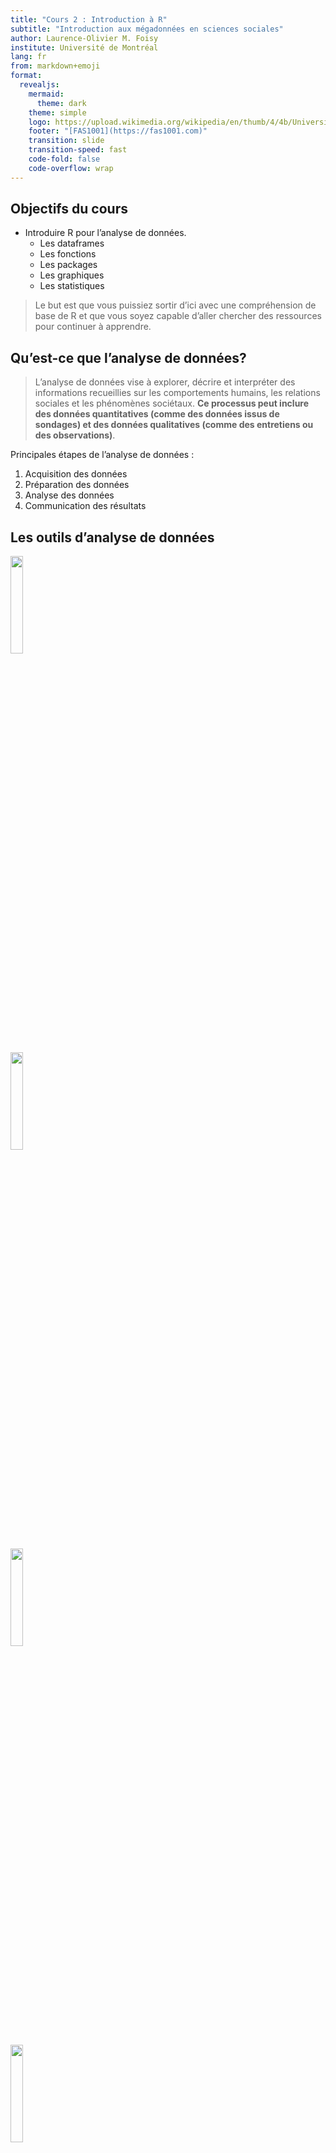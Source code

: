 ```yaml
---
title: "Cours 2 : Introduction à R"
subtitle: "Introduction aux mégadonnées en sciences sociales"
author: Laurence-Olivier M. Foisy
institute: Université de Montréal
lang: fr
from: markdown+emoji
format:
  revealjs:
    mermaid: 
      theme: dark
    theme: simple
    logo: https://upload.wikimedia.org/wikipedia/en/thumb/4/4b/Universite_de_Montreal_logo.svg/1920px-Universite_de_Montreal_logo.svg.png
    footer: "[FAS1001](https://fas1001.com)"
    transition: slide
    transition-speed: fast
    code-fold: false
    code-overflow: wrap
---
```


## Objectifs du cours{.smaller}

- Introduire R pour l'analyse de données.
  - Les dataframes
  - Les fonctions
  - Les packages 
  - Les graphiques
  - Les statistiques

> Le but est que vous puissiez sortir d'ici avec une compréhension de base de R et que vous soyez capable d'aller chercher des ressources pour continuer à apprendre.

## Qu'est-ce que l'analyse de données?{.smaller}

> L'analyse de données vise à explorer, décrire et interpréter des informations recueillies sur les comportements humains, les relations sociales et les phénomènes sociétaux. **Ce processus peut inclure des données quantitatives (comme des données issus de sondages) et des données qualitatives (comme des entretiens ou des observations)**.

::: {.incremental}
Principales étapes de l'analyse de données :

1. Acquisition des données
2. Préparation des données
3. Analyse des données
4. Communication des résultats
:::


## Les outils d'analyse de données{.smaller}

![](https://upload.wikimedia.org/wikipedia/commons/e/ea/SPSS_logo.svg){.absolute top=400 left=100 width="20%"}

![](https://upload.wikimedia.org/wikipedia/commons/7/79/Stata_logo_med_blue.png){.absolute top=150 left=800 width="20%"}

![](https://upload.wikimedia.org/wikipedia/commons/thumb/c/c3/Python-logo-notext.svg/800px-Python-logo-notext.svg.png){.absolute top=400 left=800 width="20%"}

![](https://upload.wikimedia.org/wikipedia/commons/thumb/1/1f/Julia_Programming_Language_Logo.svg/1024px-Julia_Programming_Language_Logo.svg.png){.absolute top=100 left=100 width="20%"}

![](https://upload.wikimedia.org/wikipedia/commons/thumb/1/1b/R_logo.svg/1024px-R_logo.svg.png){.absolute top=200 left=330 width="40%"}


## Pourquoi R?{.smaller}

![](https://upload.wikimedia.org/wikipedia/commons/thumb/1/1b/R_logo.svg/1024px-R_logo.svg.png){.absolute top=0 left=800 width="20%"}

<br><br>

### Open source

- Gratuit
- Collaboratif
- Communauté active
  - StackExchange
  - stackoverflow
  - reddit.com/r/Rlanguage 
- Adapté aux besoins des utilisateurs

:::{.notes}
Open source c'est un modèle de développement de logiciels où le code est accessible à tous. Dans un logiciel open source, ce code est publié publiquement, permettant à n'importe qui de le lire, le modifier, le partager, et l'améliorer.
:::

## Pourquoi R?{.smaller}

![](https://upload.wikimedia.org/wikipedia/commons/thumb/1/1b/R_logo.svg/1024px-R_logo.svg.png){.absolute top=0 left=800 width="20%"}

<br><br>

### Packages

- Offre une extension des fonctionnalités de base presque infinie
- Peux répondre à des besoins très spécifiques
- 21,744 packages sur CRAN (Comprehensive R Archive Network)
  - Principal dépôt où sont hébergés les packages R
- Beaucoup plus sur GitHub
  - En plus de CRAN, de nombreux chercheurs publient leurs packages sur GitHub, une plateforme de partage de code

:::{.notes}
Chaque tâche spécifique lié à l'analyse de donnéees peut être automatisé et facilité par R. Collègue récemment à la CLESSN catégorisé les code postaux à la main. 
:::

## Pourquoi R?{.smaller}

![](https://upload.wikimedia.org/wikipedia/commons/thumb/1/1b/R_logo.svg/1024px-R_logo.svg.png){.absolute top=0 left=800 width="20%"}

<br><br>

### Packages CLESSN

<!-- NOTE: Ajouter descriptions packages -->

- [sondr](https://github.com/clessnverse/sondr)
  - Permet l'automatisation de plusieurs aspects de l'analyse de données. Nous permet de faire des analyses factorielles en quelques secondes.
- [clellm](https://github.com/clessn/clellm)
  - Permet d'utiliser des LLM open-source directement en R et permet d'utiliser des fonctions disponibles seulement en Python, en R.
- [clessnize](https://github.com/clessnverse/clessnize)
  - Permet de standardiser le style de nos graphiques rapidement sans avoir à répéter les mêmes étapes à chaque fois.

## Pourquoi R?{.smaller}

![](https://upload.wikimedia.org/wikipedia/commons/thumb/1/1b/R_logo.svg/1024px-R_logo.svg.png){.absolute top=0 left=800 width="20%"}

<br><br>

### Reproductibilité

- Rendre les analyses [reproductibles](https://github.com/clessn/beyond_multiple_choices)
- Permet de partager les analyses
  - Les scripts R permettent de partager facilement le travail
- Permet de retracer les erreurs
- Partager le code
  - Encourage la transparence et la collaboration dans la recherche

## Pourquoi R?{.smaller}

![](https://upload.wikimedia.org/wikipedia/commons/thumb/1/1b/R_logo.svg/1024px-R_logo.svg.png){.absolute top=0 left=800 width="20%"}

<br><br>

### Très utilisé en science sociale

- Beaucoup de ressources
- Beaucoup de tutoriels orientés vers les sciences sociales
  - Datacamp
  - swirl()
  - Coursera

#### Bref... important d'utiliser les mêmes outils que les chercheurs dans votre domaine

## Pourquoi R?{.smaller}

![](https://upload.wikimedia.org/wikipedia/commons/thumb/1/1b/R_logo.svg/1024px-R_logo.svg.png){.absolute top=0 left=800 width="20%"}

<br><br>

### Exemples d'utilisation par des organisations

- [Utilisé par AirBnB pour l'analyse de données](https://medium.com/airbnb-engineering/using-r-packages-and-education-to-scale-data-science-at-airbnb-906faa58e12d)

- [Utilisé par la BBC pour leurs graphiques](https://bbc.github.io/rcookbook/)

- [Utilisé par la MLB pour l'analyse de données](https://billpetti.github.io/baseballr/)

- [Utilisé par Vox Pop Labs (Boussole électorale) pour l'analyse de données](https://github.com/voxpoplabs)

- [Utilisé par Google, Facebook, Amazon, etc.](https://makemeanalyst.com/companies-using-r/)



## Pourquoi R?{.smaller}

### La CLESSN 

![](https://www.clessn.com/assets/img/logo-black.svg){.absolute top=420 left=630 width="30%"}
![](img/yaduf.png){.absolute top=300 left=0 width="35%"}
Chaire de leadership en enseignement des sciences sociales numériques (CLESSN)


::::{.columns}

:::{.column width="50%"}
- Titulaire: Yannick Dufresne
:::

:::{.column width="50%"}
- Objectif: Développer des compétences en science des données pour les étudiants en sciences sociales à travers des projets de recherche et des formations
:::

::::

## [Datagotchi](https://usa.datagotchi.com){.smaller}

![](img/datagotchi_usa.png){.absolute top=0 left=850 width="30%"}

::::{.columns}

:::{.column width="80%"}

- Application utilisant des variables lifestyles pour prédire le vote
- Utiliser R et l'analyse de données à travers ce projet:
  - Prototypage en Shiny
  - Nettoyage des données
  - Analyse factorielle
  - Régressions et modèles
  - Visualisation

:::

:::{.column width="20%"}
:::

::::

## 

![](img/datagotchi_graph.png){.absolute top=0 left=0 width="200%"}

::: {.r-stack}

![](img/cartogram.png){.fragment .absolute top=0 left=0 width="200%"}

![](img/turnout.png){.fragment .absolute top=0 left=0 width="200%"}

::: 


## Analyse textuelle{.smaller}

- Analyse de ton 
  - Est-ce que le texte est positif ou négatif?

![](img/time_series_by_article.png){.absolute top=200 left=70 width="80%"}  

## Mais aussi ...{.smaller}

- Catégorisation de texte 
  - Est-ce que le texte parle de politique, de santé, de sport?
- Analyse d'image
- Transcription audio

## R : Au-delà de l'analyse de données{.smaller}

- R ne se limite pas à l'analyse statistique, il peut aussi être utilisé pour développer des [applications web interactives](https://mdubel.shinyapps.io/shark-attack/)

![](img/shinygotchi_front.png)

## Après R

### Apprendre R vous permet de comprendre d'autres langages de programmation

- Python
- Julia
- SQL
- JavaScript
- HTML/CSS
- Bash 

## Installer R et RStudio{.smaller}

- C'est quoi la différence entre R et RStudio?
- R est le moteur, RStudio est le véhicule
- R est le langage, RStudio est la feuille de papier
- RStudio facilite l'utilisation de R
- RStudio est un IDE (Integrated Development Environment)
- Personnalisation de l'environnement de travail

<br><br>

### À télécharger :

- [Installer R](https://cran.r-project.org/)
- [Installer RStudio](https://www.rstudio.com/products/rstudio/download/)

## {background-image="img/rstudio.png"}
## {background-image="img/rstudio_script.png"}
## {background-image="img/rstudio_console.png"}
## {background-image="img/rstudio_files.png"}
## {background-image="img/rstudio_env.png"}

## Avant de commencer : Concept important {.smaller}

### Le chemin d'arborescence

- À tout moment vous devez savoir où vous êtes dans votre ordinateur pour pouvoir importer des données, exporter des graphiques ou mettre des fichiers en relation
- Votre R pointe toujours vers un endroit spécifique dans votre ordinateur. Vous devez savoir où pour pouvoir importer des données
- La fonction `getwd()` dans R permet de savoir où vous êtes

![](https://habefast.ch/wp-content/uploads/2022/03/habefast-infographies-web-arborescence.png){.absolute top=400 left=75 width="80%"}

## Avant de commencer : Concept important{.smaller}

### Planifier avant de coder

#### La plus grosse erreur est de commencer à coder sans savoir ce que vous voulez faire

<br>

- Clarifer vos objectifs: Qu'est-ce que vous voulez faire?
  - Nettoyer des données?
  - Faire un graphique?

Les possibilités sont infinies, donc il est important de savoir où vous voulez aller

## Avant de commencer : Concept important{.smaller}

### Décomposer le problème

- Une fois que vous savez ce que vous voulez faire, il est important de décomposer le problème en petites étapes
- Un script R pour une seule tâche
  - Bien nommer vos scripts pour savoir ce qu'ils font
  - Exemples:
    - `1_collecte.R`
    - `2_nettoyage.R`
    - `3_analyse.R`
    - `4_graphique.R`
- Chaque script doit être clair et facile à comprendre
- Commenter votre code avec des `#`

## Importer des données{.smaller}

- Les données sont souvent dans des fichiers Excel, CSV, ou autres
  - On utilise des fonctions comme `read.csv()` pour lire les fichiers 

<br>

```r
df <- read.csv("chemin/vers/data.csv")
```
<br>

- Dans cette ligne de code il y a plusieurs éléments importants:
  - Le nom de l'objet : `df` dans ce cas-ci, c'est un dataframe
  - L'opérateur d'assignation : `<-` 
  - La fonction qui permet de lire le fichier : `read.csv()`
  - Le chemin vers le fichier : `"chemin/vers/data.csv"`

## Chemins d'arborescence{.smaller}

#### Important de comprendre comment spécifier le chemin vers un fichier

Voici les deux façons de spécifier le chemin :

- Absolu: `/Users/username/Documents/projet/data/data.csv`
  - Utile seulement sur votre ordinateur, un autre utilisateur ne pourra pas utiliser le même chemin

- Relatif: `data/data.csv`
  - Utile pour partager le code avec d'autres utilisateurs
  
<br>

#### Différence entre mac et windows

- Mac: `/`
- Windows: `\` (il faut s'assurer de changer les `\` pour des `/`)


## Importer des données{.smaller}

Autres fonctions pour importer des données dépendamment du format:

- `df <- readxl::read_excel("chemin/vers/data.xlsx")`
- `df <- readRDS("chemin/vers/data.rds")`

![](img/df_in_env.png){.absolute top=300 left=150 width="70%"}

## Anatomie d'une ligne de code {.smaller}

Prenons un exemple simple :
```r
resultat <- mean(df$age, na.rm = TRUE)
```

Décomposons cette ligne :

- `resultat` : nom de l'objet où on stocke le résultat
- `<-` : opérateur d'assignation
- `mean()` : fonction qui calcule la moyenne
- `df$age` : variable 'age' du dataframe 'df'
- `na.rm = TRUE` : argument de la fonction (ignorer les NA)

::::{.notes}
Cette ligne de code calcule la moyenne de la variable 'age' en ignorant les valeurs manquantes (NA) et stocke le résultat dans un objet nommé 'resultat'
::::

## Les types de données dans R {.smaller}

### Types de base :

- `numeric` : nombres (avec ou sans décimales)
```r
age <- 25        # integer
taille <- 1.75   # double
```

- `character` : texte (chaînes de caractères)
```r
nom <- "Pierre"
ville <- 'Montréal'  # simple ou double quotes
```

- `logical` : TRUE ou FALSE
```r
est_etudiant <- TRUE
a_un_emploi <- FALSE
```

## Les types de données dans R {.smaller}

### Types spéciaux :

- `factor` : catégories
```r
niveau <- factor(c("Débutant", "Intermédiaire", "Avancé"))
```

- `Date` : dates
```r
date <- as.Date("2025-01-14")
```

- `NA` : valeurs manquantes
```r
donnees <- c(1, NA, 3, NA, 5)
```

## Parenthèses, guillemets et virgules {.smaller}

### Les parenthèses () :
- Délimitent les arguments d'une fonction
- Doivent toujours être fermées
```r
# Correct
moyenne <- mean(donnees)

# Incorrect - parenthèse manquante
moyenne <- mean(donnees
```

### Les virgules :
- Séparent les arguments d'une fonction
```r
# Correct
resultat <- sum(1, 2, 3, na.rm = TRUE)

# Incorrect - virgule manquante
resultat <- sum(1 2 3, na.rm = TRUE)
```

## Assignation : = vs <- {.smaller}

### L'opérateur <- :
- Recommandé pour l'assignation de variables
- Plus clair et explicite
- Standard dans la communauté R
```r
age <- 25
nom <- "Alice"
```

### L'opérateur = :
- Utilisé principalement pour les arguments de fonctions
- Peut créer de la confusion
```r
# Pour les arguments de fonction
mean(x = donnees, na.rm = TRUE)

# Éviter pour l'assignation
age = 25  # Fonctionne mais non recommandé
```

## Messages d'erreur courants {.smaller}

### Erreur de syntaxe
```r
# Message d'erreur
Error: unexpected symbol in "mon code"

# Cause probable
# Parenthèse ou guillemet manquant
```

### Objet non trouvé
```r
# Message d'erreur
Error: object 'data' not found

# Causes probables
# - Faute de frappe dans le nom
# - Objet non créé
# - Mauvais working directory
```

## Messages d'erreur (suite) {.smaller}

### Comment réagir aux erreurs :

1. Ne pas paniquer ! Les erreurs sont normales
2. Lire attentivement le message d'erreur
3. Vérifier la ligne indiquée dans le message
4. Points à vérifier :
   - Parenthèses fermées ?
   - Guillemets fermés ?
   - Virgules aux bons endroits ?
   - Noms d'objets corrects ?
   - Package chargé (`library()`) ?

::::{.notes}
Encourager les étudiants à voir les erreurs comme des opportunités d'apprentissage
::::

# Codons!

## Nous allons utiliser le dataframe `swiss`{.smaller}

```r
# Charger les packages nécessaires
library(dplyr) # Manipulation de données
library(ggplot2) # Graphiques

# Importer les données swiss (jeu de données intégré)
df <- swiss

# Explorer les données
View(df)
summary(df)
names(df)
head(df)
ncol(df)
nrow(df)

```

## Analyse rapide d'une variable

```r
# Voir le nombre de valeurs pour chaque élément d'une variable
table(df$Fertility)

# Histogramme de la variable 'Fertility'
hist(df$Fertility)

# Obtenir la moyenne de la variable 'Fertility'
mean(df$Fertility)

```

- `$` permet d'accéder à une variable dans un dataframe.
- On accède à la variable `Fertility` dans le dataframe `df` avec `df$Fertility`

## Filter et sélectionner des variables

```r
# Sélectionner des colonnes 
# (par exemple, Fertility, Education et Agriculture)

df_selected <- df %>%
  select(Fertility, Education, Agriculture)

# Filtrer les lignes pour inclure uniquement les cantons 
# avec une fertilité supérieure à la moyenne

mean_fertility <- mean(df_selected$Fertility, na.rm = TRUE)

df_filtered <- df_selected %>%
  filter(Fertility > mean_fertility)
```

## Modifier des variables

```r
# Créer une nouvelle variable binaire "high_agriculture" 
# indiquant si le pourcentage d'agriculture est supérieur à 50

df_mutated <- df_filtered %>%
  mutate(high_agriculture = ifelse(Agriculture > 50, 1, 0))

# Regrouper par "high_agriculture" et calculer la moyenne de l'éducation

df_summarized <- df_mutated %>%
  group_by(high_agriculture) %>%
  summarize(moyenne_education = mean(Education, na.rm = TRUE))

# Afficher le résultat final
print(df_summarized)
```

## Représentation graphique des données{.smaller}

### Principes généraux de la visualisation

- Montrer les données 
  - Évitez les distractions inutiles
- Choisir des visualisations appropriées 
  - Quelles informations seront utiles ?
- Éviter les graphiques « spaghetti » 
  - Évitez les lignes trop complexes qui se chevauchent et s'entremêlent
- Commencer en noir et blanc 
  - Utiliser les couleurs de manière efficace

## Visualisation avec ggplot2{auto-animate=true}

### Initialiser un graphique

```.r
ggplot(df, aes(x = Agriculture, y = Fertility, color = Education)) 
```
- `df` est le dataframe
- `aes()` est la fonction qui permet de spécifier les variables à utiliser
- `x` et `y` sont les variables à utiliser pour les axes x et y
- `color` est la variable à utiliser pour la couleur

## Visualisation avec ggplot2{auto-animate=true}

### Ajouter un geom_()

```.r
ggplot(df, aes(x = Agriculture, y = Fertility, color = Education)) +
  geom_point(alpha = 0.8) # Le alpha est la transparence
```

- Il existe plusieurs `geom_()` pour différents types de graphiques
  - `geom_point()` est pour un nuage de points
  - `geom_line()` est pour un graphique en ligne
  - `geom_bar()` est pour un graphique en barres
  - `geom_histogram()` est pour un histogramme

## Visualisation avec ggplot2{auto-animate=true}

### Ajouter une échelle de couleur

```.r
ggplot(df, aes(x = Agriculture, y = Fertility, color = Education)) +
  geom_point(alpha = 0.8) + # Le alpha est la transparence
  scale_color_gradient(low = "blue", high = "red", name = "Éducation") 
```

- `scale_color_gradient()` permet de spécifier les couleurs pour la variable `Education`
- `low` et `high` sont les couleurs pour les valeurs les plus basses et les plus hautes
- `name` est le nom de la légende
- Vous pouvez utiliser les hexcodes pour les couleurs

## Visualisation avec ggplot2{auto-animate=true}

### Ajouter des titres et des labels

```.r
ggplot(df, aes(x = Agriculture, y = Fertility, color = Education)) +
  geom_point(alpha = 0.8) + # Le alpha est la transparence
  scale_color_gradient(low = "blue", high = "red", name = "Éducation") +
  labs(
    title = "Relation entre l'agriculture et la fertilité en Suisse",
    x = "Pourcentage d'agriculture",
    y = "Fertilité"
  ) 
```

## Visualisation avec ggplot2{auto-animate=true}

### Ajouter un thème

```.r
ggplot(df, aes(x = Agriculture, y = Fertility, color = Education)) +
  geom_point(alpha = 0.8) + # Le alpha est la transparence
  scale_color_gradient(low = "blue", high = "red", name = "Éducation") +
  labs(
    title = "Relation entre l'agriculture et la fertilité en Suisse",
    x = "Pourcentage d'agriculture",
    y = "Fertilité"
  ) +
  theme_minimal()
```

- `theme_minimal()` est un thème minimaliste
- Il existe plusieurs thèmes prédéfinis dans ggplot2
- Vous pouvez aussi créer votre propre thème

## Visualisation avec ggplot2{auto-animate=true}

### Sauvegarder le graphique

```.r
ggplot(df, aes(x = Agriculture, y = Fertility, color = Education)) +
  geom_point(alpha = 0.8) + # Le alpha est la transparence
  scale_color_gradient(low = "blue", high = "red", name = "Éducation") +
  labs(
    title = "Relation entre l'agriculture et la fertilité en Suisse",
    x = "Pourcentage d'agriculture",
    y = "Fertilité"
  ) +
  theme_minimal()

ggsave("nom_du_graphique.png", width = 10, height = 6)
```

- Vous pouvez spécifier le format du graphique (png, pdf, etc.) ainsi que le chemin pour sauvegarder le graphique

## Visualisation avec ggplot2{auto-animate=true}

### Un histogramme de la variable Fertility

```r
ggplot(df, aes(x = Fertility)) +
  geom_histogram(fill = "skyblue", color = "white", bins = 5) +
  labs(
    title = "Distribution de la fertilité en Suisse",
    x = "Fertilité",
    y = "Nombre de cantons"
  ) +
  theme_minimal()
```

## Analyse statistique

```r
# Calculer la corrélation entre Fertility et Agriculture

correlation <- cor(df$Fertility, df$Agriculture)
print(paste("Corrélation entre Fertility et Agriculture:", round(correlation, 2)))

# Effectuer une régression linéaire avec Fertility comme variable dépendante

modele <- lm(Fertility ~ Agriculture, data = df)

# Afficher le résumé du modèle de régression

summary(modele)
```

## Bonnes pratiques

### [style.tidyverse.org](https://style.tidyverse.org/)

- Utilisé par la communauté R pour standardiser le style du code
- Utilisé par [Google](https://google.github.io/styleguide/Rguide.html) 
- Utilisé par des packages populaires comme [stylr](https://styler.r-lib.org/) et [lintr](https://lintr.r-lib.org/)

## Bonnes pratiques {.smaller}

### Règles générales :

- Nommer vos fichiers de manière descriptive
- Utiliser des minuscules seulement et aucun caractère spécial comme é ou à
- Si vos fichiers contiennent plusieurs mots, les séparer par des underscores `_`
- Exemple: `nettoyage_donnees.R`
- Utiliser des chiffres pour ordonner vos scripts
- Évitez d'écrire des lignes de code trop longues
- Utiliser la convention `snake_case` plutôt que `camelCase`
- Nommez vous dataframe de façon standard. `df_` ou `data_`

## Organiser votre environnement de travail

```bash
votre_projet
├── data
│   ├── processed
│   │   └── data_clean.csv
│   └── raw
│       └── data_raw.csv
├── docs
│   └── article
│       ├── articles.qmd
│       └── references.bib
├── R
│   ├── 2_analysis.R
│   └── 3_graph.R
├── README.md
└── results
    └── graphs
        └── 1_bar_graph.png
 
```

## En apprendre plus{.smaller} 

- [swirl](https://swirlstats.com/students.html)
- [Datacamp](https://www.datacamp.com/)
- [R4DS (R for Data Science)](https://r4ds.had.co.nz/)
- [Advanced R](https://adv-r.hadley.nz/)


## Ressources{.smaller}

Quoi faire quand ça ne fonctionne pas?

- ChatGPT
  - Être clair et précis dans vos requêtes
  - Expliquer la structure de vos données
  - Copier-coller le message d'erreur
  - Copier-coller la documentation d'un package
- Réessayer ChatGPT
  - C'est rare que ChatGPT ne trouve pas la réponse
- La documentation de R (ex: `?mean()` dans votre console)
- Google
  - Stackoverflow
  - Stackexchange

## Conclusion
